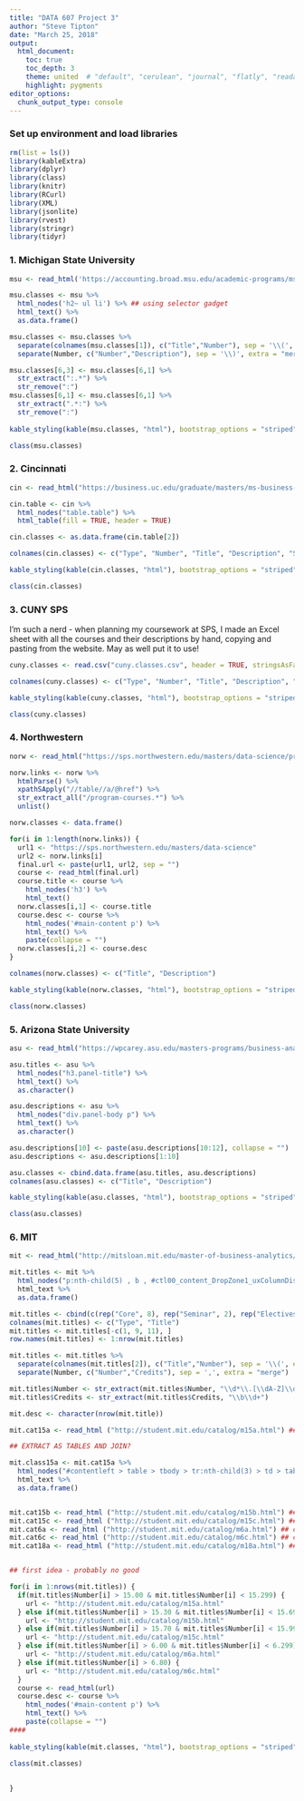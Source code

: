 ---
title: "DATA 607 Project 3"
author: "Steve Tipton"
date: "March 25, 2018"
output:
  html_document:
    toc: true
    toc_depth: 3  
    theme: united  # "default", "cerulean", "journal", "flatly", "readable", "spacelab", "united", "cosmo", "lumen", "paper", "sandstone", "simplex", "yeti"
    highlight: pygments
editor_options: 
  chunk_output_type: console
---

### Set up environment and load libraries

```{r, results = "hide", message = FALSE, warning = FALSE}
rm(list = ls())
library(kableExtra)
library(dplyr)
library(class)
library(knitr)
library(RCurl)
library(XML)
library(jsonlite)
library(rvest)
library(stringr)
library(tidyr)
```

### 1. Michigan State University

```{r}
msu <- read_html('https://accounting.broad.msu.edu/academic-programs/ms-business-analytics/course-descriptions/')

msu.classes <- msu %>%
  html_nodes('h2~ ul li') %>% ## using selector gadget
  html_text() %>%
  as.data.frame() 

msu.classes <- msu.classes %>%
  separate(colnames(msu.classes[1]), c("Title","Number"), sep = '\\(', extra = "merge") %>%
  separate(Number, c("Number","Description"), sep = '\\)', extra = "merge")

msu.classes[6,3] <- msu.classes[6,1] %>%
  str_extract(":.*") %>%
  str_remove(":")
msu.classes[6,1] <- msu.classes[6,1] %>%
  str_extract(".*:") %>%
  str_remove(":")
  
kable_styling(kable(msu.classes, "html"), bootstrap_options = "striped")

class(msu.classes)
```

### 2. Cincinnati

```{r}
cin <- read_html("https://business.uc.edu/graduate/masters/ms-business-analytics/msba-academics.html")

cin.table <- cin %>% 
  html_nodes("table.table") %>%
  html_table(fill = TRUE, header = TRUE)

cin.classes <- as.data.frame(cin.table[2])

colnames(cin.classes) <- c("Type", "Number", "Title", "Description", "Syllabus")

kable_styling(kable(cin.classes, "html"), bootstrap_options = "striped")

class(cin.classes)
```

### 3. CUNY SPS

I'm such a nerd - when planning my coursework at SPS, I made an Excel sheet with all the courses and their descriptions by hand, copying and pasting from the website.  May as well put it to use!

```{r}
cuny.classes <- read.csv("cuny.classes.csv", header = TRUE, stringsAsFactors = FALSE)

colnames(cuny.classes) <- c("Type", "Number", "Title", "Description", "Credits", "Prerequisites")

kable_styling(kable(cuny.classes, "html"), bootstrap_options = "striped")

class(cuny.classes)
```

### 4. Northwestern

```{r}
norw <- read_html("https://sps.northwestern.edu/masters/data-science/program-courses.php")

norw.links <- norw %>%
  htmlParse() %>%
  xpathSApply("//table//a/@href") %>%
  str_extract_all("/program-courses.*") %>%
  unlist()

norw.classes <- data.frame()

for(i in 1:length(norw.links)) {
  url1 <- "https://sps.northwestern.edu/masters/data-science"
  url2 <- norw.links[i]
  final.url <- paste(url1, url2, sep = "")
  course <- read_html(final.url)
  course.title <- course %>%
    html_nodes('h3') %>%
    html_text()
  norw.classes[i,1] <- course.title
  course.desc <- course %>%
    html_nodes('#main-content p') %>%
    html_text() %>%
    paste(collapse = "")
  norw.classes[i,2] <- course.desc
}

colnames(norw.classes) <- c("Title", "Description")

kable_styling(kable(norw.classes, "html"), bootstrap_options = "striped")

class(norw.classes)
```

### 5. Arizona State University

```{r}
asu <- read_html("https://wpcarey.asu.edu/masters-programs/business-analytics/curriculum")

asu.titles <- asu %>%
  html_nodes("h3.panel-title") %>% 
  html_text() %>%
  as.character() 

asu.descriptions <- asu %>%
  html_nodes("div.panel-body p") %>%
  html_text() %>%
  as.character()

asu.descriptions[10] <- paste(asu.descriptions[10:12], collapse = "")
asu.descriptions <- asu.descriptions[1:10]

asu.classes <- cbind.data.frame(asu.titles, asu.descriptions)
colnames(asu.classes) <- c("Title", "Description")

kable_styling(kable(asu.classes, "html"), bootstrap_options = "striped")

class(asu.classes)
```

### 6. MIT

```{r}
mit <- read_html("http://mitsloan.mit.edu/master-of-business-analytics/program-components/curriculum/")

mit.titles <- mit %>%
  html_nodes("p:nth-child(5) , b , #ctl00_content_DropZone1_uxColumnDisplay_ctl00_uxControlColumn_ctl00_uxWidgetHost_uxWidgetHost_widget_ux_Description li") %>% ## using selector gadget
  html_text %>%
  as.data.frame()

mit.titles <- cbind(c(rep("Core", 8), rep("Seminar", 2), rep("Electives", 27)), mit.titles[1])
colnames(mit.titles) <- c("Type", "Title")
mit.titles <- mit.titles[-c(1, 9, 11), ]
row.names(mit.titles) <- 1:nrow(mit.titles)

mit.titles <- mit.titles %>%
  separate(colnames(mit.titles[2]), c("Title","Number"), sep = '\\(', extra = "merge") %>%
  separate(Number, c("Number","Credits"), sep = ',', extra = "merge")

mit.titles$Number <- str_extract(mit.titles$Number, "\\d*\\.[\\dA-Z]\\d*")
mit.titles$Credits <- str_extract(mit.titles$Credits, "\\b\\d+")

mit.desc <- character(nrow(mit.title))

mit.cat15a <- read_html ("http://student.mit.edu/catalog/m15a.html") ## class number in (15.00, 15.299)

## EXTRACT AS TABLES AND JOIN?

mit.class15a <- mit.cat15a %>%
  html_nodes("#contentleft > table > tbody > tr:nth-child(3) > td > table:nth-child(4) > tbody > tr > td > h3:nth-child(651)") %>% ## using selector gadget
  html_text %>%
  as.data.frame()


mit.cat15b <- read_html ("http://student.mit.edu/catalog/m15b.html") ## class number in (15.30, 15.699) 
mit.cat15c <- read_html ("http://student.mit.edu/catalog/m15c.html") ## class number in (15.70, 15.999) 
mit.cat6a <- read_html ("http://student.mit.edu/catalog/m6a.html") ## class number in (6.00, 6.299)
mit.cat6c <- read_html ("http://student.mit.edu/catalog/m6c.html") ## class number in (6.80, 6.999)
mit.cat18a <- read_html ("http://student.mit.edu/catalog/m18a.html") ## class number in (18.00, 18.299)


## first idea - probably no good

for(i in 1:nrows(mit.titles)) {
  if(mit.titles$Number[i] > 15.00 & mit.titles$Number[i] < 15.299) {
    url <- "http://student.mit.edu/catalog/m15a.html"
  } else if(mit.titles$Number[i] > 15.30 & mit.titles$Number[i] < 15.699) {
    url <- "http://student.mit.edu/catalog/m15b.html"
  } else if(mit.titles$Number[i] > 15.70 & mit.titles$Number[i] < 15.999) {
    url <- "http://student.mit.edu/catalog/m15c.html"
  } else if(mit.titles$Number[i] > 6.00 & mit.titles$Number[i] < 6.299) {
    url <- "http://student.mit.edu/catalog/m6a.html"
  } else if(mit.titles$Number[i] > 6.80) {
    url <- "http://student.mit.edu/catalog/m6c.html"
  } 
  course <- read_html(url)
  course.desc <- course %>%
    html_nodes('#main-content p') %>%
    html_text() %>%
    paste(collapse = "")
####  
  
kable_styling(kable(mit.classes, "html"), bootstrap_options = "striped")

class(mit.classes)  
  
  
}

```
